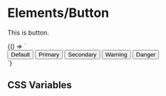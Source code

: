 

<Meta title="MDX/Elements/Button" />

# Elements/Button

This is button.

<Canvas>
  <Story name="Showcase">
    {() => `
      <div class="stack">
        <button class="nes-btn">
          Default
        </button>
        <button class="nes-btn isPrimary">
          Primary
        </button>
        <button class="nes-btn isSecondary">
          Secondary
        </button>
        <button class="nes-btn isWarning">
          Warning
        </button>
        <button class="nes-btn isDanger">
          Danger
        </button>
      </div>
    `}
  </Story>
</Canvas>

## CSS Variables

<PropsDocs json={json}></PropsDocs>
